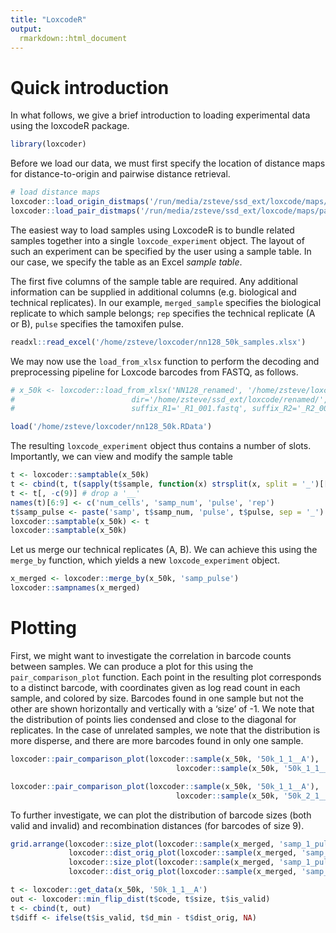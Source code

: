 ```yaml
---
title: "LoxcodeR"
output: 
  rmarkdown::html_document
---
```


# Quick introduction

In what follows, we give a brief introduction to loading experimental data using the loxcodeR package.

```r
library(loxcoder)
```

Before we load our data, we must first specify the location of distance maps for distance-to-origin and pairwise distance retrieval. 

```r
# load distance maps 
loxcoder::load_origin_distmaps('/run/media/zsteve/ssd_ext/loxcode/maps/origin')
loxcoder::load_pair_distmaps('/run/media/zsteve/ssd_ext/loxcode/maps/pair')
```

The easiest way to load samples using LoxcodeR is to bundle related samples together into a single `loxcode_experiment` object. The layout of such an experiment can be specified by the user using a sample table. In our case, we specify the table as an Excel *sample table*.

The first five columns of the sample table are required. Any additional information can be supplied in additional columns (e.g. biological and technical replicates). In our example, `merged_sample` specifies the biological replicate to which sample belongs; `rep` specifies the technical replicate (A or B), `pulse` specifies the tamoxifen pulse. 

```r
readxl::read_excel('/home/zsteve/loxcoder/nn128_50k_samples.xlsx')
```

We may now use the `load_from_xlsx` function to perform the decoding and preprocessing pipeline for Loxcode barcodes from FASTQ, as follows.

```r
# x_50k <- loxcoder::load_from_xlsx('NN128_renamed', '/home/zsteve/loxcoder/nn128_50k_samples.xlsx',
#                          dir='/home/zsteve/ssd_ext/loxcode/renamed/',
#                          suffix_R1='_R1_001.fastq', suffix_R2='_R2_001.fastq', load = T, full = F)

load('/home/zsteve/loxcoder/nn128_50k.RData')
```

The resulting `loxcode_experiment` object thus contains a number of slots. Importantly, we can view and modify the sample table

```r
t <- loxcoder::samptable(x_50k)
t <- cbind(t, t(sapply(t$sample, function(x) strsplit(x, split = '_')[[1]])))
t <- t[, -c(9)] # drop a '__'
names(t)[6:9] <- c('num_cells', 'samp_num', 'pulse', 'rep')
t$samp_pulse <- paste('samp', t$samp_num, 'pulse', t$pulse, sep = '_')
loxcoder::samptable(x_50k) <- t
loxcoder::samptable(x_50k)
```

Let us merge our technical replicates (A, B). We can achieve this using the `merge_by` function, which yields a new `loxcode_experiment` object.

```r
x_merged <- loxcoder::merge_by(x_50k, 'samp_pulse')
loxcoder::sampnames(x_merged)
```

# Plotting

First, we might want to investigate the correlation in barcode counts between samples. We can produce a plot for this using the `pair_comparison_plot` function. Each point in the resulting plot corresponds to a distinct barcode, with coordinates given as log read count in each sample, and colored by size. Barcodes found in one sample but not the other are shown horizontally and vertically with a 'size' of -1. We note that the distribution of points lies condensed and close to the diagonal for replicates. In the case of unrelated samples, we note that the distribution is more disperse, and there are more barcodes found in only one sample.

```r
loxcoder::pair_comparison_plot(loxcoder::sample(x_50k, '50k_1_1__A'),
                                     loxcoder::sample(x_50k, '50k_1_1__B'), dist_range = c(0, 15))

loxcoder::pair_comparison_plot(loxcoder::sample(x_50k, '50k_1_1__A'),
                                     loxcoder::sample(x_50k, '50k_2_1__A'), dist_range = c(0, 15))

```

To further investigate, we can plot the distribution of barcode sizes (both valid and invalid) and recombination distances (for barcodes of size 9).

```r
grid.arrange(loxcoder::size_plot(loxcoder::sample(x_merged, 'samp_1_pulse_1')), 
             loxcoder::dist_orig_plot(loxcoder::sample(x_merged, 'samp_1_pulse_1'), size = 9),
             loxcoder::size_plot(loxcoder::sample(x_merged, 'samp_1_pulse_2')),
             loxcoder::dist_orig_plot(loxcoder::sample(x_merged, 'samp_1_pulse_2'), size = 9))
```

```r
t <- loxcoder::get_data(x_50k, '50k_1_1__A')
out <- loxcoder::min_flip_dist(t$code, t$size, t$is_valid)
t <- cbind(t, out)
t$diff <- ifelse(t$is_valid, t$d_min - t$dist_orig, NA)
```

